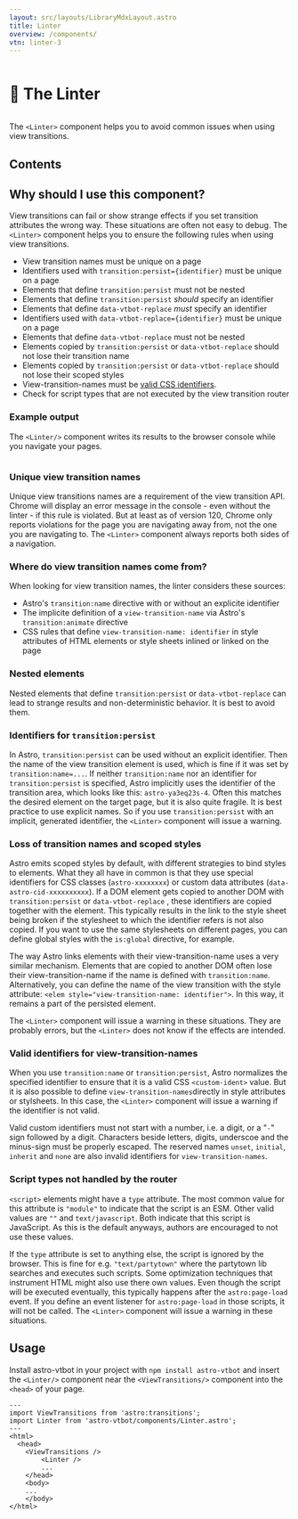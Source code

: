 ```yaml
---
layout: src/layouts/LibraryMdxLayout.astro
title: Linter
overview: /components/
vtn: linter-3
---
```



<h1 style="display: inline-block; view-transition-name: linter-1"><span style="display:inline-block; view-transition-name:linter-2;">🧹</span> The Linter</h1>


The `<Linter>` component helps you to avoid common issues when using view transitions. 

## Contents

## Why should I use this component?

View transitions can fail or show strange effects if you set transition attributes the wrong way. These situations are often not easy to debug. The `<Linter>` component helps you to ensure the following rules when using view transitions.

* View transition names must be unique on a page
* Identifiers used with `transition:persist={identifier}` must be unique on a page
* Elements that define `transition:persist` must not be nested
* Elements that define `transition:persist` _should_ specify an identifier
* Elements that define `data-vtbot-replace` _must_ specify an identifier
* Identifiers used with `data-vtbot-replace={identifier}` must be unique on a page
* Elements that define `data-vtbot-replace` must not be nested
* Elements copied by `transition:persist` or `data-vtbot-replace` should not lose their transition name
* Elements copied by `transition:persist` or `data-vtbot-replace` should not lose their scoped styles
* View-transition-names must be [valid CSS identifiers](https://developer.mozilla.org/en-US/docs/Web/CSS/custom-ident).
* Check for script types that are not executed by the view transition router


### Example output

The `<Linter/>` component writes its results to the browser console while you navigate your pages.

<div style="overflow: scroll">
<Picture class="dark" src={Linter_dark} formats={['avif', 'webp']} alt="Example Linter output" />
<Picture class="light" src={Linter_light} formats={['avif', 'webp']} alt="Example Linter output" />
</div>

### Unique view transition names
Unique view transitions names are a requirement of the view transition API. Chrome will display an error message in the console - even without the linter - if this rule is violated. But at least as of version 120, Chrome only reports violations for the page you are navigating away from, not the one you are navigating to. The `<Linter>` component always reports both sides of a navigation.

### Where do view transition names come from?
When looking for view transition names, the linter considers these sources: 
* Astro's `transition:name` directive with or without an explicite identifier
* The implicite definition of a `view-transition-name` via Astro's `transition:animate` directive
* CSS rules that define `view-transition-name: identifier` in style attributes of HTML elements or style sheets inlined or linked on the page

### Nested elements
Nested elements that define `transition:persist` or `data-vtbot-replace` can lead to strange results and non-deterministic behavior. It is best to avoid them.

### Identifiers for `transition:persist`
In Astro, `transition:persist` can be used without an explicit identifier. Then the name of the view transition element is used, which is fine if it was set by `transition:name=...`. If neither `transition:name` nor an identifier for `transition:persist` is specified, Astro implicitly uses the identifier of the transition area, which looks like this: `astro-ya3eq23s-4`. Often this matches the desired element on the target page, but it is also quite fragile. It is best practice to use explicit names. So if you use `transition:persist` with an implicit, generated identifier, the `<Linter>` component will issue a warning.

### Loss of transition names and scoped styles 

Astro emits scoped styles by default, with different strategies to bind styles to elements. What they all have in common is that they use special identifiers for CSS classes (`astro-xxxxxxxx`) or custom data attributes (`data-astro-cid-xxxxxxxxxx`). If a DOM element gets copied to another DOM with `transition:persist` or `data-vtbot-replace` , these identifiers are copied together with the element. This typically results in the link to the style sheet being broken if the stylesheet to which the identifier refers is not also copied. If you want to use the same stylesheets on different pages, you can define global styles with the `is:global` directive, for example.

The way Astro links elements with their view-transition-name uses a very similar mechanism. Elements that are copied to another DOM often lose their view-transition-name if the name is defined with `transition:name`. Alternatively, you can define the name of the view transition with the style attribute: `<elem style="view-transition-name: identifier">`. In this way, it remains a part of the persisted element.

The `<Linter>` component will issue a warning in these situations.  They are probably errors, but the `<Linter>` does not know if the effects are intended.

### Valid identifiers for view-transition-names
When you use `transition:name` or `transition:persist`, Astro normalizes the specified identifier to ensure that it is a valid CSS `<custom-ident>` value. But it is also possible to define `view-transition-names`directly in style attributes or stylsheets. In this case, the `<Linter>` component will issue a warning if the identifier is not valid.

Valid custom identifiers must not start with a number, i.e. a digit, or a "`-`" sign followed by a digit. Characters beside letters, digits, underscoe and the minus-sign must be properly escaped. The reserved names `unset`, `initial`, `inherit` and `none` are also invalid identifiers for `view-transition-names`.

### Script types not handled by the router
`<script>` elements might have a `type` attribute. The most common value for this attribute is `"module"` to indicate that the script is an ESM. Other valid values are `""` and `text/javascript`. Both indicate that this script is JavaScript. As this is the default anyways, authors are encouraged to not use these values. 

If the `type` attribute is set to anything else, the script is ignored by the browser. This is fine for e.g. `"text/partytown"` where the partytown lib searches and executes such scripts. Some optimization techniques that instrument HTML might also use there own values. Even though the script will be executed eventually, this typically happens after the `astro:page-load` event. If you define an event listener for `astro:page-load` in those scripts, it will not be called. The `<Linter>` component will issue a warning in these situations. 

## Usage
Install astro-vtbot in your project with `npm install astro-vtbot` and insert the `<Linter/>` component near the `<ViewTransitions/>` component into the `<head>` of your page.

```astro title="Layout.astro" {3, 8}
---
import ViewTransitions from 'astro:transitions';
import Linter from 'astro-vtbot/components/Linter.astro';
---
<html>
  <head>
    <ViewTransitions />
		<Linter />
		...
	</head>
	<body>
    ...
	</body>
</html>
```


<style>{`

img {
	max-width: 1200px;
}
`}</style>
